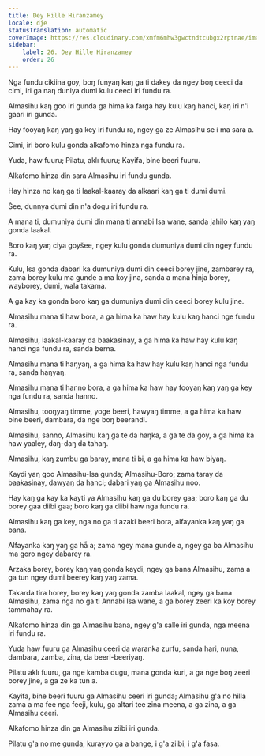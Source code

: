 ```yaml
---
title: Dey Hille Hiranzamey
locale: dje
statusTranslation: automatic
coverImage: https://res.cloudinary.com/xmfm6mhw3gwctndtcubgx2rptnae/image/upload/v1741354419/small_cover_la_gran_rebelion_28716e29d2.webp
sidebar:
    label: 26. Dey Hille Hiranzamey
    order: 26
---
```

Nga fundu cikiina goy, boŋ funyaŋ kaŋ ga ti dakey da ngey boŋ ceeci da cimi, iri ga naŋ duniya dumi kulu ceeci iri fundu ra.

Almasihu kaŋ goo iri gunda ga hima ka farga hay kulu kaŋ hanci, kaŋ iri n'i gaari iri gunda.

Hay fooyaŋ kaŋ yaŋ ga key iri fundu ra, ngey ga ze Almasihu se i ma sara a.

Cimi, iri boro kulu gonda alkafomo hinza nga fundu ra.

Yuda, haw fuuru; Pilatu, aklı fuuru; Kayifa, bine beeri fuuru.

Alkafomo hinza din sara Almasihu iri fundu gunda.

Hay hinza no kaŋ ga ti laakal-kaaray da alkaari kaŋ ga ti dumi dumi.

Šee, dunnya dumi din n'a dogu iri fundu ra.

A mana ti, dumuniya dumi din mana ti annabi Isa wane, sanda jahilo kaŋ yaŋ gonda laakal.

Boro kaŋ yaŋ ciya goyšee, ngey kulu gonda dumuniya dumi din ngey fundu ra.

Kulu, Isa gonda dabari ka dumuniya dumi din ceeci borey jine, zambarey ra, zama borey kulu ma gunde a ma koy jina, sanda a mana hinja borey, wayborey, dumi, wala takama.

A ga kay ka gonda boro kaŋ ga dumuniya dumi din ceeci borey kulu jine.

Almasihu mana ti haw bora, a ga hima ka haw hay kulu kaŋ hanci nge fundu ra.

Almasihu, laakal-kaaray da baakasinay, a ga hima ka haw hay kulu kaŋ hanci nga fundu ra, sanda berna.

Almasihu mana ti haŋyaŋ, a ga hima ka haw hay kulu kaŋ hanci nga fundu ra, sanda haŋyaŋ.

Almasihu mana ti hanno bora, a ga hima ka haw hay fooyaŋ kaŋ yaŋ ga key nga fundu ra, sanda hanno.

Almasihu, tooŋyaŋ timme, yoge beeri, hawyaŋ timme, a ga hima ka haw bine beeri, dambara, da nge boŋ beerandi.

Almasihu, sanno, Almasihu kaŋ ga te da haŋka, a ga te da goy, a ga hima ka haw yaaley, daŋ-daŋ da tahaŋ.

Almasihu, kaŋ zumbu ga baray, mana ti bi, a ga hima ka haw biyaŋ.

Kaydi yaŋ goo Almasihu-Isa gunda; Almasihu-Boro; zama taray da baakasinay, dawyaŋ da hanci; dabari yaŋ ga Almasihu noo.

Hay kaŋ ga kay ka kayti ya Almasihu kaŋ ga du borey gaa; boro kaŋ ga du borey gaa diibi gaa; boro kaŋ ga diibi haw nga fundu ra.

Almasihu kaŋ ga key, nga no ga ti azaki beeri bora, alfayanka kaŋ yaŋ ga bana.

Alfayanka kaŋ yaŋ ga hã̃ a; zama ngey mana gunde a, ngey ga ba Almasihu ma goro ngey dabarey ra.

Arzaka borey, borey kaŋ yaŋ gonda kaydi, ngey ga bana Almasihu, zama a ga tun ngey dumi beerey kaŋ yaŋ zama.

Takarda tira horey, borey kaŋ yaŋ gonda zamba laakal, ngey ga bana Almasihu, zama nga no ga ti Annabi Isa wane, a ga borey zeeri ka koy borey tammahay ra.

Alkafomo hinza din ga Almasihu bana, ngey g'a salle iri gunda, nga meena iri fundu ra.

Yuda haw fuuru ga Almasihu ceeri da waranka zurfu, sanda hari, nuna, dambara, zamba, zina, da beeri-beeriyaŋ.

Pilatu aklı fuuru, ga nge kamba dugu, mana gonda kuri, a ga nge boŋ zeeri borey jine, a ga ze ka tun a.

Kayifa, bine beeri fuuru ga Almasihu ceeri iri gunda; Almasihu g'a no hilla zama a ma fee nga feeji, kulu, ga altari tee zina meena, a ga zina, a ga Almasihu ceeri.

Alkafomo hinza din ga Almasihu ziibi iri gunda.

Pilatu g'a no me gunda, kurayyo ga a bange, i g'a ziibi, i g'a fasa.

